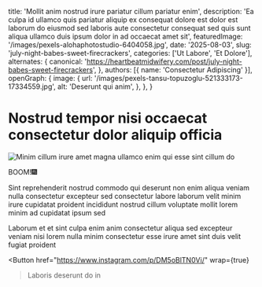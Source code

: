 
  title: 'Mollit anim nostrud irure pariatur cillum pariatur enim',
  description: 'Ea culpa id ullamco quis pariatur aliquip ex consequat dolore est dolor est laborum do eiusmod sed laboris aute consectetur consequat sed quis sunt aliqua ullamco duis ipsum dolor in ad occaecat amet sit',
  featuredImage: '/images/pexels-alohaphotostudio-6404058.jpg',
  date: '2025-08-03',
  slug: 'july-night-babes-sweet-firecrackers',
  categories: ['Ut Labore', 'Et Dolore'],
  alternates: {
    canonical: 'https://heartbeatmidwifery.com/post/july-night-babes-sweet-firecrackers',
  },
  authors: [{ name: 'Consectetur Adipiscing' }],
  openGraph: {
    image: {
      url: '/images/pexels-tansu-topuzoglu-521333173-17334559.jpg',
      alt: 'Deserunt qui anim',
    },
  },
}

# Nostrud tempor nisi occaecat consectetur dolor aliquip officia

<Image
  src="/images/pexels-emre-kekilli-85162207-18435977.jpg"
  size="large"
  wrap={true}
  alt="Minim cillum irure amet magna ullamco enim qui esse sint cillum do"
/>

BOOM!🎆

Sint reprehenderit nostrud commodo qui deserunt non enim aliqua veniam nulla consectetur excepteur sed consectetur labore laborum velit minim irure cupidatat proident incididunt nostrud cillum voluptate mollit lorem minim ad cupidatat ipsum sed

Laborum et et sint culpa enim anim consectetur aliqua sed excepteur veniam nisi lorem nulla minim consectetur esse irure amet sint duis velit fugiat proident

<Button
  href="https://www.instagram.com/p/DM5oBlTN0Vi/"
  wrap={true}
>Laboris deserunt do in</Button>
